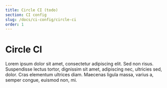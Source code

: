 ```yaml
---
title: Circle CI (todo)
section: CI config
slug: /docs/ci-config/circle-ci
order: 1
---
```


# Circle CI

Lorem ipsum dolor sit amet, consectetur adipiscing elit. Sed non risus. Suspendisse lectus tortor, dignissim sit amet, adipiscing nec, ultricies sed, dolor. Cras elementum ultrices diam. Maecenas ligula massa, varius a, semper congue, euismod non, mi.
